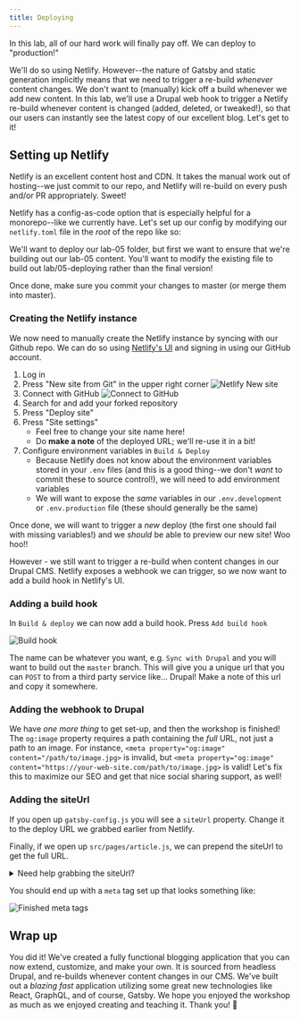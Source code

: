 ```yaml
---
title: Deploying
---
```


In this lab, all of our hard work will finally pay off. We can deploy to "production!"

We'll do so using Netlify. However--the nature of Gatsby and static generation implicitly means that we need to trigger a re-build _whenever_ content changes. We don't want to (manually) kick off a build whenever we add new content. In this lab, we'll use a Drupal web hook to trigger a Netlify re-build whenever content is changed (added, deleted, or tweaked!), so that our users can instantly see the latest copy of our excellent blog. Let's get to it!

## Setting up Netlify

Netlify is an excellent content host and CDN. It takes the manual work out of hosting--we just commit to our repo, and Netlify will re-build on every push and/or PR appropriately. Sweet!

Netlify has a config-as-code option that is especially helpful for a monorepo--like we currently have. Let's set up our config by modifying our `netlify.toml` file in the _root_ of the repo like so:

We'll want to deploy our lab-05 folder, but first we want to ensure that we're building out our lab-05 content. You'll want to modify the existing file to build out lab/05-deploying rather than the final version!

Once done, make sure you commit your changes to master (or merge them into master).

### Creating the Netlify instance

We now need to manually create the Netlify instance by syncing with our Github repo. We can do so using [Netlify's UI](https://netlify.com) and signing in using our GitHub account.

1. Log in
1. Press "New site from Git" in the upper right corner
    ![Netlify New site](../images/netlify/new-site-from-git.png)
1. Connect with GitHub
    ![Connect to GitHub](../images/netlify/connect-to-github.png)
1. Search for and add your forked repository
1. Press "Deploy site"
1. Press "Site settings"
    - Feel free to change your site name here!
    - Do **make a note** of the deployed URL; we'll re-use it in a bit!
1. Configure environment variables in `Build & Deploy`
    - Because Netlify does not know about the environment variables stored in your `.env` files (and this is a good thing--we don't _want_ to commit these to source control!), we will need to add environment variables
    - We will want to expose the _same_ variables in our `.env.development` or `.env.production` file (these should generally be the same)

Once done, we will want to trigger a _new_ deploy (the first one should fail with missing variables!) and we _should_ be able to preview our new site! Woo hoo!!

However - we still want to trigger a re-build when content changes in our Drupal CMS. Netlify exposes a webhook we can trigger, so we now want to add a build hook in Netlify's UI.

### Adding a build hook

In `Build & deploy` we can now add a build hook. Press `Add build hook`

![Build hook](../images/netlify/build-hook.png)

The name can be whatever you want, e.g. `Sync with Drupal` and you will want to build out the `master` branch. This will give you a unique url that you can `POST` to from a third party service like... Drupal! Make a note of this url and copy it somewhere.

### Adding the webhook to Drupal

<!-- TODO: Jesus -->

We have _one more thing_ to get set-up, and then the workshop is finished! The `og:image` property requires a path containing the _full_ URL, not just a path to an image. For instance, `<meta property="og:image" content="/path/to/image.jpg>` is invalid, but `<meta property="og:image" content="https://your-web-site.com/path/to/image.jpg>` is valid! Let's fix this to maximize our SEO and get that nice social sharing support, as well!

### Adding the siteUrl

If you open up `gatsby-config.js` you will see a `siteUrl` property. Change it to the deploy URL we grabbed earlier from Netlify.

Finally, if we open up `src/pages/article.js`, we can prepend the siteUrl to get the full URL.

<details>
  <summary>Need help grabbing the siteUrl?</summary>

  ```graphql
  {
    site {
      siteMetadata {
        siteUrl # use this in the existing GraphQL query
      }
    }
  }
  ```

</details>

You should end up with a `meta` tag set up that looks something like:

![Finished meta tags](../images/meta-tags-finished.png)

## Wrap up

You did it! We've created a fully functional blogging application that you can now extend, customize, and make your own. It is sourced from headless Drupal, and re-builds whenever content changes in our CMS. We've built out a _blazing fast_ application utilizing some great new technologies like React, GraphQL, and of course, Gatsby. We hope you enjoyed the workshop as much as we enjoyed creating and teaching it. Thank you! 💜
